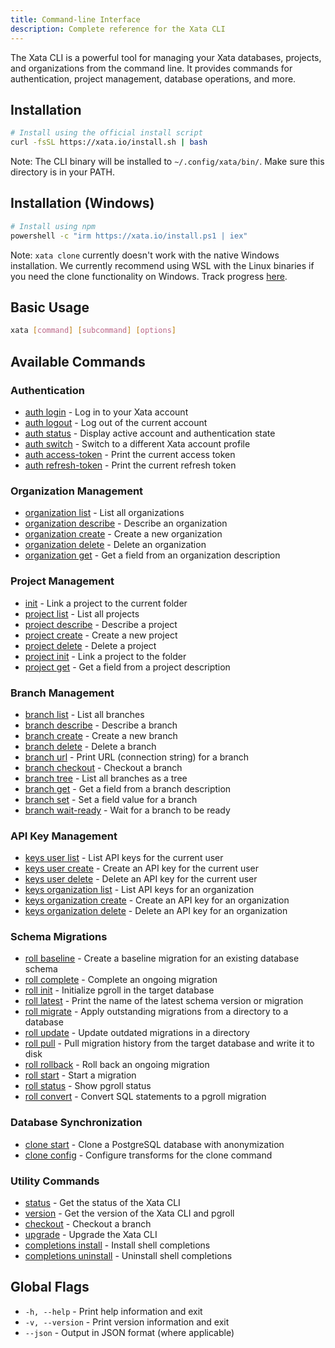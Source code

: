 ```yaml
---
title: Command-line Interface
description: Complete reference for the Xata CLI
---
```


The Xata CLI is a powerful tool for managing your Xata databases, projects, and organizations from the command line. It provides commands for authentication, project management, database operations, and more.

## Installation

```bash
# Install using the official install script
curl -fsSL https://xata.io/install.sh | bash
```

Note: The CLI binary will be installed to `~/.config/xata/bin/`. Make sure this directory is in your PATH.

## Installation (Windows)

```bash
# Install using npm
powershell -c "irm https://xata.io/install.ps1 | iex"
```

Note: `xata clone` currently doesn't work with the native Windows installation. We currently recommend using WSL with the Linux binaries if you need the clone functionality on Windows. Track progress [here](https://github.com/xataio/pgstream/issues/409).

## Basic Usage

```bash
xata [command] [subcommand] [options]
```

## Available Commands

### Authentication

- [auth login](/cli/auth#login) - Log in to your Xata account
- [auth logout](/cli/auth#logout) - Log out of the current account
- [auth status](/cli/auth#status) - Display active account and authentication state
- [auth switch](/cli/auth#switch) - Switch to a different Xata account profile
- [auth access-token](/cli/auth#access-token) - Print the current access token
- [auth refresh-token](/cli/auth#refresh-token) - Print the current refresh token

### Organization Management

- [organization list](/cli/organization#list) - List all organizations
- [organization describe](/cli/organization#describe) - Describe an organization
- [organization create](/cli/organization#create) - Create a new organization
- [organization delete](/cli/organization#delete) - Delete an organization
- [organization get](/cli/organization#get) - Get a field from an organization description

### Project Management

- [init](/cli/init#init) - Link a project to the current folder
- [project list](/cli/project#list) - List all projects
- [project describe](/cli/project#describe) - Describe a project
- [project create](/cli/project#create) - Create a new project
- [project delete](/cli/project#delete) - Delete a project
- [project init](/cli/project#init) - Link a project to the folder
- [project get](/cli/project#get) - Get a field from a project description

### Branch Management

- [branch list](/cli/branch#list) - List all branches
- [branch describe](/cli/branch#describe) - Describe a branch
- [branch create](/cli/branch#create) - Create a new branch
- [branch delete](/cli/branch#delete) - Delete a branch
- [branch url](/cli/branch#url) - Print URL (connection string) for a branch
- [branch checkout](/cli/branch#checkout) - Checkout a branch
- [branch tree](/cli/branch#tree) - List all branches as a tree
- [branch get](/cli/branch#get) - Get a field from a branch description
- [branch set](/cli/branch#set) - Set a field value for a branch
- [branch wait-ready](/cli/branch#wait-ready) - Wait for a branch to be ready

### API Key Management

- [keys user list](/cli/keys#user-list) - List API keys for the current user
- [keys user create](/cli/keys#user-create) - Create an API key for the current user
- [keys user delete](/cli/keys#user-delete) - Delete an API key for the current user
- [keys organization list](/cli/keys#organization-list) - List API keys for an organization
- [keys organization create](/cli/keys#organization-create) - Create an API key for an organization
- [keys organization delete](/cli/keys#organization-delete) - Delete an API key for an organization

### Schema Migrations

- [roll baseline](/cli/roll#baseline) - Create a baseline migration for an existing database schema
- [roll complete](/cli/roll#complete) - Complete an ongoing migration
- [roll init](/cli/roll#init) - Initialize pgroll in the target database
- [roll latest](/cli/roll#latest) - Print the name of the latest schema version or migration
- [roll migrate](/cli/roll#migrate) - Apply outstanding migrations from a directory to a database
- [roll update](/cli/roll#update) - Update outdated migrations in a directory
- [roll pull](/cli/roll#pull) - Pull migration history from the target database and write it to disk
- [roll rollback](/cli/roll#rollback) - Roll back an ongoing migration
- [roll start](/cli/roll#start) - Start a migration
- [roll status](/cli/roll#status) - Show pgroll status
- [roll convert](/cli/roll#convert) - Convert SQL statements to a pgroll migration

### Database Synchronization

- [clone start](/cli/clone#start) - Clone a PostgreSQL database with anonymization
- [clone config](/cli/clone#config) - Configure transforms for the clone command

### Utility Commands

- [status](/cli/status#status) - Get the status of the Xata CLI
- [version](/cli/version#version) - Get the version of the Xata CLI and pgroll
- [checkout](/cli/checkout#checkout) - Checkout a branch
- [upgrade](/cli/upgrade#upgrade) - Upgrade the Xata CLI
- [completions install](/cli/completions#install) - Install shell completions
- [completions uninstall](/cli/completions#uninstall) - Uninstall shell completions

## Global Flags

- `-h, --help` - Print help information and exit
- `-v, --version` - Print version information and exit
- `--json` - Output in JSON format (where applicable)
